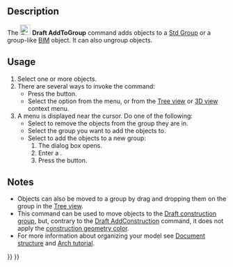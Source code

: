 <languages/>

{{Docnav
|[[Draft_AddToLayer|AddToLayer]]
|[[Draft_AddConstruction|AddConstruction]]
|[[Draft_Workbench|Draft]]
|IconL=Draft_AddToLayer.svg
|IconR=Draft_AddConstruction.svg
|IconC=Workbench_Draft.svg
}}

<div class="mw-translate-fuzzy">
{{GuiCommand/sv
|Name=Draft AddToGroup
|Name/sv=Draft AddToGroup
|Workbenches=[[Draft_Workbench/sv|Draft]], [[Arch_Workbench/sv|Arch]]
|MenuLocation=Draft → Utilities → Add to group
|Shortcut=
|SeeAlso=[[Draft_SelectGroup/sv|Draft SelectGroup]], [[Std_Group/sv|Std Group]]
}}
</div>

==Description==

The [[Image:Draft_AddToGroup.svg|24px]] '''Draft AddToGroup''' command adds objects to a [[Std_Group|Std Group]] or a group-like [[BIM_Workbench|BIM]] object. It can also ungroup objects.

==Usage==

# Select one or more objects.
# There are several ways to invoke the command:
#* Press the {{Button|[[Image:Draft_AddToGroup.svg|16px]] [[Draft_AddToGroup|Add to group...]]}} button.
#* Select the {{MenuCommand|Utilities → [[Image:Draft_AddToGroup.svg|16px]] Add to group...}} option from the menu, or from the [[Tree_view|Tree view]] or [[3D_view|3D view]] context menu.
# A menu is displayed near the cursor. Do one of the following:
#* Select {{MenuCommand|Ungroup}} to remove the objects from the group they are in.
#* Select the group you want to add the objects to.
#* Select {{MenuCommand|Add to new group...}} to add the objects to a new group:
#*# The {{MenuCommand|Create new group}} dialog box opens. {{Version|1.1}}
#*# Enter a {{MenuCommand|Group name}}.
#*# Press the {{Button|OK}} button.

==Notes==

* Objects can also be moved to a group by drag and dropping them on the group in the [[Tree_view|Tree view]].
* This command can be used to move objects to the [[Draft_ToggleConstructionMode|Draft construction group]], but, contrary to the [[Draft_AddConstruction|Draft AddConstruction]] command, it does not apply the [[Draft_ToggleConstructionMode#Preferences|construction geometry color]].
* For more information about organizing your model see [[Document_structure|Document structure]] and [[Arch_tutorial#Organizing_your_model|Arch tutorial]].


{{Docnav
|[[Draft_AddToLayer|AddToLayer]]
|[[Draft_AddConstruction|AddConstruction]]
|[[Draft_Workbench|Draft]]
|IconL=Draft_AddToLayer.svg
|IconR=Draft_AddConstruction.svg
|IconC=Workbench_Draft.svg
}}

{{Draft Tools navi{{#translation:}}}}
{{Userdocnavi{{#translation:}}}}